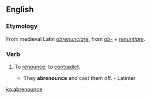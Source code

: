 ==English==
===Etymology===
From medieval Latin ''[[abrenunciare]]'', from ''[[ab-]]'' + ''[[renuntiare]]''.

===Verb===
{{en-verb|abrenounc|ing}}

# {{transitive}} {{obsolete}} To [[renounce]]; to [[contradict]].
#* They '''abrenounce''' and cast them off. - Latimer

[[ko:abrenounce]]